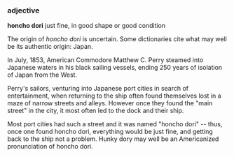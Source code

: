 ===adjective===

'''honcho dori''' just fine, in good shape or good condition

The origin of ''honcho dori'' is uncertain. Some dictionaries cite what may well be its authentic origin: Japan. 

In July, 1853, American Commodore Matthew C. Perry steamed into Japanese waters in his black sailing vessels, ending 250 years of isolation of Japan from the West. 

Perry's sailors, venturing into Japanese port cities in search of entertainment, when returning to the ship often found themselves lost in a maze of narrow streets and alleys. However once they found the "main street" in the city, it most often led to the dock and their ship. 

Most port cities had such a street and it was named "honcho dori" -- thus, once one found honcho dori, everything would be just fine, and getting back to the ship not a problem. Hunky dory may well be an Americanized pronunciation of honcho dori.